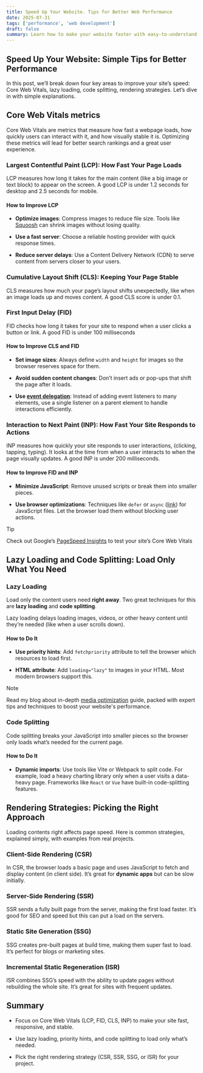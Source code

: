 ```yaml
---
title: Speed Up Your Website. Tips for Better Web Performance
date: 2025-07-31
tags: ['performance', 'web development']
draft: false
summary: Learn how to make your website faster with easy-to-understand tips on Core Web Vitals, lazy loading, code splitting and rendering strategies.
---
```


## Speed Up Your Website: Simple Tips for Better Performance

In this post, we’ll break down four key areas to improve your site’s speed: Core Web Vitals, lazy loading, code splitting, rendering strategies. Let’s dive in with simple explanations.

## Core Web Vitals metrics

Core Web Vitals are metrics that measure how fast a webpage loads, how quickly users can interact with it, and how visually stable it is. Optimizing these metrics will lead for better search rankings and a great user experience.

### Largest Contentful Paint (LCP): How Fast Your Page Loads

LCP measures how long it takes for the main content (like a big image or text block) to appear on the screen. A good LCP is under 1.2 seconds for desktop and 2.5 seconds for mobile.

#### How to Improve LCP

- **Optimize images**: Compress images to reduce file size. Tools like [Squoosh](/blog/my-best-resources#other-useful-sources) can shrink images without losing quality.

- **Use a fast server**: Choose a reliable hosting provider with quick response times.

- **Reduce server delays**: Use a Content Delivery Network (CDN) to serve content from servers closer to your users.

### Cumulative Layout Shift (CLS): Keeping Your Page Stable

CLS measures how much your page’s layout shifts unexpectedly, like when an image loads up and moves content. A good CLS score is under 0.1.

### First Input Delay (FID)

FID checks how long it takes for your site to respond when a user clicks a button or link. A good FID is under 100 milliseconds

#### How to Improve CLS and FID

- **Set image sizes**: Always define `width` and `height` for images so the browser reserves space for them.

- **Avoid sudden content changes**: Don’t insert ads or pop-ups that shift the page after it loads.

- **Use [event delegation](https://javascript.info/event-delegation)**: Instead of adding event listeners to many elements, use a single listener on a parent element to handle interactions efficiently.

### Interaction to Next Paint (INP): How Fast Your Site Responds to Actions

INP measures how quickly your site responds to user interactions, (clicking, tapping, typing). It looks at the time from when a user interacts to when the page visually updates. A good INP is under 200 milliseconds.

#### How to Improve FID and INP

- **Minimize JavaScript**: Remove unused scripts or break them into smaller pieces.

- **Use browser optimizations**: Techniques like `defer` or `async` ([link](https://javascript.info/script-async-defer)) for JavaScript files. Let the browser load them without blocking user actions.

> [!tip]
> Check out Google’s [PageSpeed Insights](https://pagespeed.web.dev/?ref=blog.shatlykabdullayev.com) to test your site’s Core Web Vitals

## Lazy Loading and Code Splitting: Load Only What You Need

### Lazy Loading

Load only the content users need **right away**. Two great techniques for this are **lazy loading** and **code splitting**.

Lazy loading delays loading images, videos, or other heavy content until they’re needed (like when a user scrolls down).

#### How to Do It

- **Use priority hints**: Add `fetchpriority` attribute to tell the browser which resources to load first.

- **HTML attribute**: Add `loading="lazy"` to images in your HTML. Most modern browsers support this.

> [!note]
> Read my blog about in-depth [media optimization](/blog/media-optimization) guide, packed with expert tips and techniques to boost your website's performance.

### Code Splitting

Code splitting breaks your JavaScript into smaller pieces so the browser only loads what’s needed for the current page.

#### How to Do It

- **Dynamic imports**: Use tools like Vite or Webpack to split code. For example, load a heavy charting library only when a user visits a data-heavy page. Frameworks like `React` or `Vue` have built-in code-splitting features.

## Rendering Strategies: Picking the Right Approach

Loading contents right affects page speed. Here is common strategies, explained simply, with examples from real projects.

### Client-Side Rendering (CSR)

In CSR, the browser loads a basic page and uses JavaScript to fetch and display content (in client side). It’s great for **dynamic apps** but can be slow initially.

### Server-Side Rendering (SSR)

SSR sends a fully built page from the server, making the first load faster. It’s good for SEO and speed but this can put a load on the servers.

### Static Site Generation (SSG)

SSG creates pre-built pages at build time, making them super fast to load. It’s perfect for blogs or marketing sites.

### Incremental Static Regeneration (ISR)

ISR combines SSG’s speed with the ability to update pages without rebuilding the whole site. It’s great for sites with frequent updates.

## Summary

- Focus on Core Web Vitals (LCP, FID, CLS, INP) to make your site fast, responsive, and stable.

- Use lazy loading, priority hints, and code splitting to load only what’s needed.

- Pick the right rendering strategy (CSR, SSR, SSG, or ISR) for your project.
